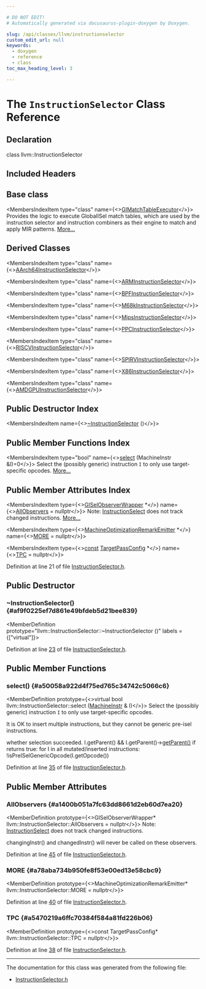 ```yaml
---

# DO NOT EDIT!
# Automatically generated via docusaurus-plugin-doxygen by Doxygen.

slug: /api/classes/llvm/instructionselector
custom_edit_url: null
keywords:
  - doxygen
  - reference
  - class
toc_max_heading_level: 3

---
```





# The `InstructionSelector` Class Reference

<DoxygenPage pluginConfig={pluginConfig}>



## Declaration

<CodeBlock>class llvm::InstructionSelector</CodeBlock>

## Included Headers

<IncludesList>
<IncludesListItem
  filePath="llvm/CodeGen/GlobalISel/InstructionSelector.h"
  permalink="/docs/api/files/include/include/llvm/include/llvm/codegen/include/llvm/codegen/globalisel/instructionselector-h"
  isLocal="true" />
</IncludesList>

## Base class

<MembersIndex>

<MembersIndexItem
  type="class"
  name={<><a href="/docs/api/classes/llvm/gimatchtableexecutor">GIMatchTableExecutor</a></>}>
Provides the logic to execute GlobalISel match tables, which are used by the instruction selector and instruction combiners as their engine to match and apply MIR patterns. <a href="/docs/api/classes/llvm/gimatchtableexecutor/#details">More...</a>
</MembersIndexItem>

</MembersIndex>

## Derived Classes

<MembersIndex>

<MembersIndexItem
  type="class"
  name={<><a href="/docs/api/classes/anonymous-namespace-aarch64instructionselector-cpp-/aarch64instructionselector">AArch64InstructionSelector</a></>}>
</MembersIndexItem>

<MembersIndexItem
  type="class"
  name={<><a href="/docs/api/classes/anonymous-namespace-arminstructionselector-cpp-/arminstructionselector">ARMInstructionSelector</a></>}>
</MembersIndexItem>

<MembersIndexItem
  type="class"
  name={<><a href="/docs/api/classes/anonymous-namespace-bpfinstructionselector-cpp-/bpfinstructionselector">BPFInstructionSelector</a></>}>
</MembersIndexItem>

<MembersIndexItem
  type="class"
  name={<><a href="/docs/api/classes/anonymous-namespace-m68kinstructionselector-cpp-/m68kinstructionselector">M68kInstructionSelector</a></>}>
</MembersIndexItem>

<MembersIndexItem
  type="class"
  name={<><a href="/docs/api/classes/anonymous-namespace-mipsinstructionselector-cpp-/mipsinstructionselector">MipsInstructionSelector</a></>}>
</MembersIndexItem>

<MembersIndexItem
  type="class"
  name={<><a href="/docs/api/classes/anonymous-namespace-ppcinstructionselector-cpp-/ppcinstructionselector">PPCInstructionSelector</a></>}>
</MembersIndexItem>

<MembersIndexItem
  type="class"
  name={<><a href="/docs/api/classes/anonymous-namespace-riscvinstructionselector-cpp-/riscvinstructionselector">RISCVInstructionSelector</a></>}>
</MembersIndexItem>

<MembersIndexItem
  type="class"
  name={<><a href="/docs/api/classes/anonymous-namespace-spirvinstructionselector-cpp-/spirvinstructionselector">SPIRVInstructionSelector</a></>}>
</MembersIndexItem>

<MembersIndexItem
  type="class"
  name={<><a href="/docs/api/classes/anonymous-namespace-x86instructionselector-cpp-/x86instructionselector">X86InstructionSelector</a></>}>
</MembersIndexItem>

<MembersIndexItem
  type="class"
  name={<><a href="/docs/api/classes/llvm/amdgpuinstructionselector">AMDGPUInstructionSelector</a></>}>
</MembersIndexItem>

</MembersIndex>

## Public Destructor Index

<MembersIndex>

<MembersIndexItem
  name={<><a href="#af9f0225ef7d861e49bfdeb5d21bee839">~InstructionSelector</a> ()</>}>
</MembersIndexItem>

</MembersIndex>

## Public Member Functions Index

<MembersIndex>

<MembersIndexItem
  type="bool"
  name={<><a href="#a50058a922d4f75ed765c34742c5066c6">select</a> (MachineInstr &amp;I)=0</>}>
Select the (possibly generic) instruction <code>I</code> to only use target-specific opcodes. <a href="#a50058a922d4f75ed765c34742c5066c6">More...</a>
</MembersIndexItem>

</MembersIndex>

## Public Member Attributes Index

<MembersIndex>

<MembersIndexItem
  type={<><a href="/docs/api/classes/llvm/giselobserverwrapper">GISelObserverWrapper</a> &#42;</>}
  name={<><a href="#a1400b051a7fc63dd8661d2eb60d7ea20">AllObservers</a> = nullptr</>}>
Note: <a href="/docs/api/classes/llvm/instructionselect">InstructionSelect</a> does not track changed instructions. <a href="#a1400b051a7fc63dd8661d2eb60d7ea20">More...</a>
</MembersIndexItem>

<MembersIndexItem
  type={<><a href="/docs/api/classes/llvm/machineoptimizationremarkemitter">MachineOptimizationRemarkEmitter</a> &#42;</>}
  name={<><a href="#a78aba734b950fe8f53e00ed13e58cbc9">MORE</a> = nullptr</>}>
</MembersIndexItem>

<MembersIndexItem
  type={<><a href="/docs/api/files/lib/lib/target/lib/target/aarch64/aarch64promoteconstant-cpp/#a90f8350fecae261c25be85d38b451bff">const</a> <a href="/docs/api/classes/llvm/targetpassconfig">TargetPassConfig</a> &#42;</>}
  name={<><a href="#a5470219a6ffc70384f584a81fd226b06">TPC</a> = nullptr</>}>
</MembersIndexItem>

</MembersIndex>


Definition at line 21 of file <a href="/docs/api/files/include/include/llvm/include/llvm/codegen/include/llvm/codegen/globalisel/instructionselector-h">InstructionSelector.h</a>.

<SectionDefinition>

## Public Destructor

### ~InstructionSelector() {#af9f0225ef7d861e49bfdeb5d21bee839}

<MemberDefinition
  prototype="llvm::InstructionSelector::~InstructionSelector ()"
  labels = {["virtual"]}>

Definition at line <a href="/docs/api/files/include/include/llvm/include/llvm/codegen/include/llvm/codegen/globalisel/instructionselector-h/#l00023">23</a> of file <a href="/docs/api/files/include/include/llvm/include/llvm/codegen/include/llvm/codegen/globalisel/instructionselector-h">InstructionSelector.h</a>.
</MemberDefinition>

</SectionDefinition>

<SectionDefinition>

## Public Member Functions

### select() {#a50058a922d4f75ed765c34742c5066c6}

<MemberDefinition
  prototype={<>virtual bool llvm::InstructionSelector::select (<a href="/docs/api/classes/llvm/machineinstr">MachineInstr</a> &amp; I)</>}>
Select the (possibly generic) instruction <code>I</code> to only use target-specific opcodes.

It is OK to insert multiple instructions, but they cannot be generic pre-isel instructions.


<SectionUser title="Returns">
whether selection succeeded.
</SectionUser>


<SectionUser title="Precondition">
I.getParent() &amp;&amp; I.getParent()-&gt;<a href="/docs/api/files/lib/lib/analysis/basicaliasanalysis-cpp/#a1b8850f1ed44c12bc3501175a71c251c">getParent()</a>
</SectionUser>


<SectionUser title="Postcondition">
if returns true: for I in all mutated/inserted instructions: !isPreISelGenericOpcode(I.getOpcode())
</SectionUser>

Definition at line <a href="/docs/api/files/include/include/llvm/include/llvm/codegen/include/llvm/codegen/globalisel/instructionselector-h/#l00035">35</a> of file <a href="/docs/api/files/include/include/llvm/include/llvm/codegen/include/llvm/codegen/globalisel/instructionselector-h">InstructionSelector.h</a>.
</MemberDefinition>

</SectionDefinition>

<SectionDefinition>

## Public Member Attributes

### AllObservers {#a1400b051a7fc63dd8661d2eb60d7ea20}

<MemberDefinition
  prototype={<>GISelObserverWrapper&#42; llvm::InstructionSelector::AllObservers = nullptr</>}>
Note: <a href="/docs/api/classes/llvm/instructionselect">InstructionSelect</a> does not track changed instructions.

changingInstr() and changedInstr() will never be called on these observers.

Definition at line <a href="/docs/api/files/include/include/llvm/include/llvm/codegen/include/llvm/codegen/globalisel/instructionselector-h/#l00045">45</a> of file <a href="/docs/api/files/include/include/llvm/include/llvm/codegen/include/llvm/codegen/globalisel/instructionselector-h">InstructionSelector.h</a>.
</MemberDefinition>

### MORE {#a78aba734b950fe8f53e00ed13e58cbc9}

<MemberDefinition
  prototype={<>MachineOptimizationRemarkEmitter&#42; llvm::InstructionSelector::MORE = nullptr</>}>

Definition at line <a href="/docs/api/files/include/include/llvm/include/llvm/codegen/include/llvm/codegen/globalisel/instructionselector-h/#l00040">40</a> of file <a href="/docs/api/files/include/include/llvm/include/llvm/codegen/include/llvm/codegen/globalisel/instructionselector-h">InstructionSelector.h</a>.
</MemberDefinition>

### TPC {#a5470219a6ffc70384f584a81fd226b06}

<MemberDefinition
  prototype={<>const TargetPassConfig&#42; llvm::InstructionSelector::TPC = nullptr</>}>

Definition at line <a href="/docs/api/files/include/include/llvm/include/llvm/codegen/include/llvm/codegen/globalisel/instructionselector-h/#l00038">38</a> of file <a href="/docs/api/files/include/include/llvm/include/llvm/codegen/include/llvm/codegen/globalisel/instructionselector-h">InstructionSelector.h</a>.
</MemberDefinition>

</SectionDefinition>

<hr/>

The documentation for this class was generated from the following file:

<ul>
<li><a href="/docs/api/files/include/include/llvm/include/llvm/codegen/include/llvm/codegen/globalisel/instructionselector-h">InstructionSelector.h</a></li>
</ul>

</DoxygenPage>
